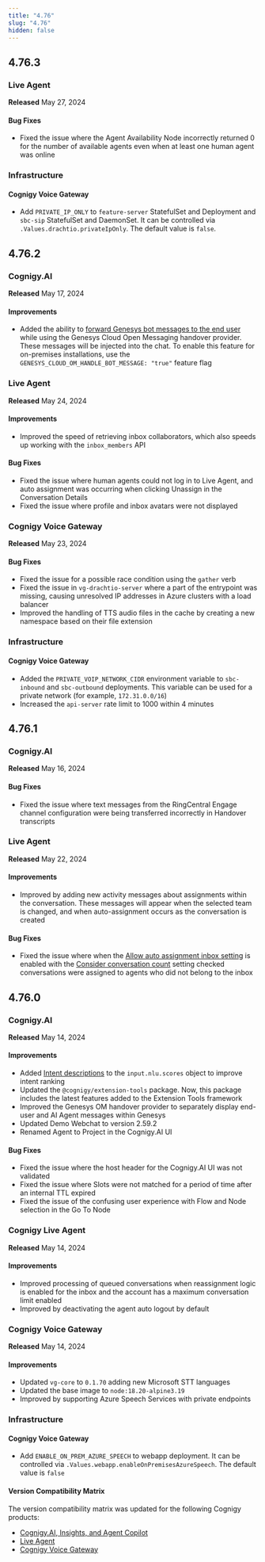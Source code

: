 ```yaml
---
title: "4.76"
slug: "4.76"
hidden: false
---
```



<ReleaseNotesUpdateForSocketioWebchatEndpoints/>

<ReleaseNotesFeatureRemoval/>

## 4.76.3

### Live Agent

**Released** May 27, 2024

#### Bug Fixes

- Fixed the issue where the Agent Availability Node incorrectly returned 0 for the number of available agents even when at least one human agent was online

### Infrastructure

#### Cognigy Voice Gateway

- Add `PRIVATE_IP_ONLY` to `feature-server` StatefulSet and Deployment and `sbc-sip` StatefulSet and DaemonSet. It can be controlled via `.Values.drachtio.privateIpOnly`. The default value is `false`.

## 4.76.2

### Cognigy.AI

**Released** May 17, 2024

#### Improvements

- Added the ability to [forward Genesys bot messages to the end user](/ai/escalate/handover-reference/genesys-cloud-open-messaging) while using the Genesys Cloud Open Messaging handover provider. These messages will be injected into the chat. To enable this feature for on-premises installations, use the `GENESYS_CLOUD_OM_HANDLE_BOT_MESSAGE: "true"` feature flag

### Live Agent

**Released** May 24, 2024

#### Improvements

- Improved the speed of retrieving inbox collaborators, which also speeds up working with the `inbox_members` API

#### Bug Fixes

- Fixed the issue where human agents could not log in to Live Agent, and auto assignment was occurring when clicking Unassign in the Conversation Details
- Fixed the issue where profile and inbox avatars were not displayed

### Cognigy Voice Gateway

**Released** May 23, 2024

#### Bug Fixes

- Fixed the issue for a possible race condition using the `gather` verb
- Fixed the issue in `vg-drachtio-server` where a part of the entrypoint was missing, causing unresolved IP addresses in Azure clusters with a load balancer
- Improved the handling of TTS audio files in the cache by creating a new namespace based on their file extension

### Infrastructure

#### Cognigy Voice Gateway

- Added the `PRIVATE_VOIP_NETWORK_CIDR` environment variable to `sbc-inbound` and `sbc-outbound` deployments. This variable can be used for a private network (for example, `172.31.0.0/16`)
- Increased the `api-server` rate limit to 1000 within 4 minutes

## 4.76.1

### Cognigy.AI

**Released** May 16, 2024

#### Bug Fixes

- Fixed the issue where text messages from the RingCentral Engage channel configuration were being transferred incorrectly in Handover transcripts

### Live Agent

**Released** May 22, 2024

#### Improvements

- Improved by adding new activity messages about assignments within the conversation. These messages will appear when the selected team is changed, and when auto-assignment occurs as the conversation is created

#### Bug Fixes

- Fixed the issue where when the [Allow auto assignment inbox setting](https://docs.cognigy.com/live-agent/conversation/conversation-routing/automatic-mode/#automatic-assignment) is enabled with the [Consider conversation count](https://docs.cognigy.com/live-agent/conversation/conversation-routing/automatic-mode/#additional-automatic-assignment-parameters) setting checked conversations were assigned to agents who did not belong to the inbox

## 4.76.0

### Cognigy.AI

**Released** May 14, 2024

#### Improvements

- Added [Intent descriptions](/ai/platform-features/nlu/external/intent-reranking) to the `input.nlu.scores` object to improve intent ranking
- Updated the `@cognigy/extension-tools` package. Now, this package includes the latest features added to the Extension Tools framework
- Improved the Genesys OM handover provider to separately display end-user and AI Agent messages within Genesys
- Updated Demo Webchat to version 2.59.2
- Renamed Agent to Project in the Cognigy.AI UI

#### Bug Fixes

- Fixed the issue where the host header for the Cognigy.AI UI was not validated
- Fixed the issue where Slots were not matched for a period of time after an internal TTL expired
- Fixed the issue of the confusing user experience with Flow and Node selection in the Go To Node

### Cognigy Live Agent

**Released** May 14, 2024

#### Improvements

- Improved processing of queued conversations when reassignment logic is enabled for the inbox and the account has a maximum conversation limit enabled
- Improved by deactivating the agent auto logout by default

### Cognigy Voice Gateway

**Released** May 14, 2024

#### Improvements

- Updated `vg-core` to `0.1.70` adding new Microsoft STT languages
- Updated the base image to `node:18.20-alpine3.19`
- Improved by supporting Azure Speech Services with private endpoints

### Infrastructure

#### Cognigy Voice Gateway

- Add `ENABLE_ON_PREM_AZURE_SPEECH` to webapp deployment. It can be controlled via  `.Values.webapp.enableOnPremisesAzureSpeech`. The default value is `false`

#### Version Compatibility Matrix

The version compatibility matrix was updated for the following Cognigy products:

- [Cognigy.AI, Insights, and Agent Copilot](/ai/administer/installation/version-compatibility-matrix)
- [Live Agent](/live-agent/installation/deployment/version-compatibility-matrix)
- [Cognigy Voice Gateway](/voice-gateway/installation/version-compatibility-matrix)